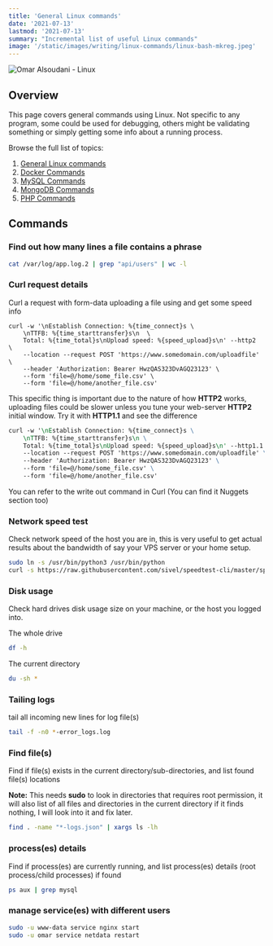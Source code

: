 ```yaml
---
title: 'General Linux commands'
date: '2021-07-13'
lastmod: '2021-07-13'
summary: "Incremental list of useful Linux commands"
image: '/static/images/writing/linux-commands/linux-bash-mkreg.jpeg'
---
```


![Omar Alsoudani - Linux](/static/images/writing/linux-commands/linux-bash-mkreg.jpeg)

## Overview

This page covers general commands using Linux. Not specific to any program, some could be used for debugging, others might be validating something or simply getting some info about a running process. 

Browse the full list of topics:

1.  [General Linux commands](/writing/linux-commands/general)
2.  [Docker Commands](/writing/linux-commands/docker) 
3.  [MySQL Commands](/writing/linux-commands/mysql)
4.  [MongoDB Commands](/writing/linux-commands/mongodb)
5.  [PHP Commands](/writing/linux-commands/php)



## Commands

### Find out how many lines a file contains a phrase

```bash
cat /var/log/app.log.2 | grep "api/users" | wc -l
```

### Curl request details

Curl a request with form-data uploading a file using and get some speed info

```bash:HTTP2
curl -w '\nEstablish Connection: %{time_connect}s \ 
	\nTTFB: %{time_starttransfer}s\n  \
	Total: %{time_total}s\nUpload speed: %{speed_upload}s\n' --http2  \
	--location --request POST 'https://www.somedomain.com/uploadfile' \
	--header 'Authorization: Bearer HwzQAS323DvAGQ23123' \
	--form 'file=@/home/some_file.csv' \
	--form 'file=@/home/another_file.csv'
```

This specific thing is important due to the nature of how **HTTP2** works, uploading files could be slower unless you tune your web-server **HTTP2** initial window. Try it with **HTTP1.1** and see the difference

```bash:HTTP1.1
curl -w '\nEstablish Connection: %{time_connect}s \
	\nTTFB: %{time_starttransfer}s\n \
	Total: %{time_total}s\nUpload speed: %{speed_upload}s\n' --http1.1 \
	--location --request POST 'https://www.somedomain.com/uploadfile' \
	--header 'Authorization: Bearer HwzQAS323DvAGQ23123' \ 
	--form 'file=@/home/some_file.csv' \
	--form 'file=@/home/another_file.csv'
```

You can refer to the write out command in Curl (You can find it Nuggets section too)

<Card
    title="Curl write out"
    desc="Get detailed information about a request sent through Curl using the write out option -w, which has a large range of variables that you can include in the output"
    url="https://everything.curl.dev/usingcurl/verbose/writeout/"
    icon="Curl"
/>

### Network speed test

Check network speed of the host you are in, this is very useful to get actual results about the bandwidth of say your VPS server or your home setup.


```bash
sudo ln -s /usr/bin/python3 /usr/bin/python
curl -s https://raw.githubusercontent.com/sivel/speedtest-cli/master/speedtest.py | python -
```


### Disk usage

Check hard drives disk usage size on your machine, or the host you logged into.

The whole drive

```bash
df -h
```

The current directory

```bash
du -sh *
```

### Tailing logs

tail all incoming new lines for log file(s)

```bash
tail -f -n0 *-error_logs.log
```

### Find file(s)

Find if file(s) exists in the current directory/sub-directories, and list found file(s) locations

**Note:** This needs **sudo** to look in directories that requires root permission, it will also list of all files and directories in the current directory if it finds nothing, I will look into it and fix later.

```bash
find . -name "*-logs.json" | xargs ls -lh
```

### process(es) details

Find if process(es) are currently running, and list process(es) details (root process/child processes) if found


```bash
ps aux | grep mysql
```

### manage service(es) with different users

```bash
sudo -u www-data service nginx start
sudo -u omar service netdata restart
```
